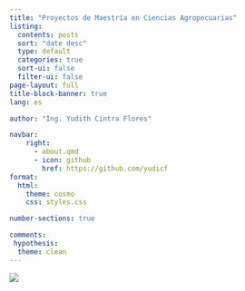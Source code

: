 ```yaml
---
title: "Proyectos de Maestría en Ciencias Agropecuarias"
listing:
  contents: posts
  sort: "date desc"
  type: default
  categories: true
  sort-ui: false
  filter-ui: false
page-layout: full
title-block-banner: true
lang: es 

author: "Ing. Yudith Cintra Flores"

navbar:
    right:
      - about.qmd
      - icon: github
        href: https://github.com/yudicf
format:
  html:
    theme: cosmo
    css: styles.css

number-sections: true

comments: 
 hypothesis:
  theme: clean  
---
```


![](logos.jpg)